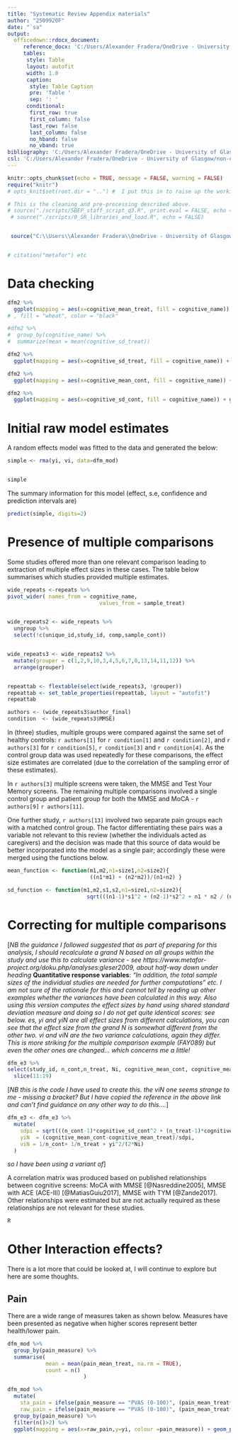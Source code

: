 ```yaml
---
title: "Systematic Review Appendix materials"
author: "2509920F"
date: "`sa"
output: 
  officedown::rdocx_document:
     reference_docx: 'C:/Users/Alexander Fradera/OneDrive - University of Glasgow/DClin/Deliverables/Systematic Review/Writeup/DCLIN_SR_git/SR_Template.docx'
     tables:
      style: Table
      layout: autofit
      width: 1.0
      caption:
       style: Table Caption
       pre: 'Table '
       sep: ': '
      conditional:
       first_row: true
       first_column: false
       last_row: false
       last_column: false
       no_hband: false
       no_vband: true
bibliography: 'C:/Users/Alexander Fradera/OneDrive - University of Glasgow/DClin/Deliverables/Systematic Review/Writeup/DCLIN_SR_git/SR_biblio.bib'
csl: 'C:/Users/Alexander Fradera/OneDrive - University of Glasgow/non-dclin/5_Code/R library/csl/neuropsychology.csl'
---
```


```r
knitr::opts_chunk$set(echo = TRUE, message = FALSE, warning = FALSE)
require("knitr")
# opts_knit$set(root.dir = "..") #  I put this in to raise up the working directory from the reports folder (where the rmd lives) to one level above
```


```r
# This is the cleaning and pre-processing described above.
# source("./scripts/SBEP_staff_script_q3.R", print.eval = FALSE, echo = TRUE, keep.source = TRUE)
 # source("./scripts/0_SR_libraries_and_load.R", echo = FALSE)


 source("C:\\Users\\Alexander Fradera\\OneDrive - University of Glasgow\\DClin\\Deliverables\\Systematic Review\\Writeup\\DCLIN_SR_git\\scripts\\model_making.R", echo = FALSE)


# citation("metafor") etc

```

# Data checking
```r
dfm2 %>%
  ggplot(mapping = aes(x=cognitive_mean_treat, fill = cognitive_name)) + geom_histogram(binwidth = 2, alpha = 0.4)  
# , fill = "wheat", color = "black"
```


```r
#dfm2 %>%
#  group_by(cognitive_name) %>%
#  summarize(mean = mean(cognitive_sd_treat))
```



```r
dfm2 %>%
  ggplot(mapping = aes(x=cognitive_sd_treat, fill = cognitive_name)) + geom_histogram(position = "identity", binwidth = .4, alpha = 0.4) 
```
```r
dfm2 %>%
  ggplot(mapping = aes(x=cognitive_mean_cont, fill = cognitive_name)) + geom_histogram(position = "identity", binwidth = .2, alpha = 0.4)  
```
 
```r
dfm2 %>%
  ggplot(mapping = aes(x=cognitive_sd_cont, fill = cognitive_name)) + geom_histogram(position = "identity", binwidth = .2, alpha = 0.4)  
```




# Initial raw model estimates

A random effects model was fitted to the data and generated the below: 
``` r
simple <- rma(yi, vi, data=dfm_mod)


simple


```

The summary information for this model (effect, s.e, confidence and prediction intervals are) 

```r
predict(simple, digits=2)
```



# Presence of multiple comparisons

Some studies offered more than one relevant comparison leading to extraction of multiple effect sizes in these cases. The table below summarises which studies provided multiple estimates.
``` r



wide_repeats <-repeats %>%
pivot_wider( names_from = cognitive_name,
                             values_from = sample_treat)


wide_repeats2 <- wide_repeats %>%
  ungroup %>%
  select(!c(unique_id,study_id, comp,sample_cont)) 


wide_repeats3 <- wide_repeats2 %>%
  mutate(grouper = c(1,2,9,10,3,4,5,6,7,8,13,14,11,12)) %>%
  arrange(grouper)


repeattab <- flextable(select(wide_repeats3, !grouper))
repeattab <- set_table_properties(repeattab, layout = "autofit")
repeattab

authors <- (wide_repeats3$author_final)
condition  <- (wide_repeats3$MMSE)

```

In (three) studies, multiple groups were compared against the same set of healthy controls: `r authors[1]` for `r condition[1]` and `r condition[2]`, and `r authors[3]` for `r condition[5]`, `r condition[3]` and `r condition[4]`. As the control group data was used repeatedly for these comparisons, the effect size estimates are correlated (due to the correlation of the sampling error of these estimates).

In `r authors[3]` multiple  screens were taken, the  MMSE and Test Your Memory screens. The remaining multiple comparisons involved a single control group and patient group for both the MMSE and MoCA - `r authors[9]` `r authors[11]`.

One further study, `r authors[13]` involved two separate pain groups each with a matched control group. The factor differentiating these pairs was a variable not relevant to this review (whether the individuals acted as caregivers) and the decision was made that this source of data would be better incorporated into the model as a single pair; accordingly these were merged using the functions below.

<!--- In one study results were given separately for one control-treatment group pairing and again for another, with no overlap between participants [@Terassi2021]; as the differences between groups were not material to the review (a care-giver pair and non-care-giver pair) the decision was made to merge together the two control groups and do the same for the two treatment groups. --->


``` r
mean_function <- function(m1,m2,n1=size1,n2=size2){
                          ((n1*m1) + (n2*m2))/(n1+n2) }

sd_function <- function(m1,m2,s1,s2,n1=size1,n2=size2){
                         sqrt(((n1-1)*s1^2 + (n2-1)*s2^2 + n1 * n2 / (n1 + n2) * (m1^2 + m2^2 - 2 * m1 * m2)) / (n1 + n2 -1)) }
```

# Correcting for multiple comparisons

[*NB the guidance I followed suggested that as part of preparing for this analysis, I should recalculate a grand N based on all groups within the study and use this to calculate variance - see https://www.metafor-project.org/doku.php/analyses:gleser2009, about half-way down under heading* **Quantitative response variables**: *"In addition, the total sample sizes of the individual studies are needed for further computations" etc. I am not sure of the rationale for this and cannot tell by reading up other examples whether the variances have been calculated in this way. Also using this version computes the effect sizes by hand using shared standard deviation measure and doing so I do not get quite identical scores: see below. es, yi and yiN are all effect sizes from different calculations, you can see that the effect size from the grand N is somewhat different from the other two. vi and viN are the two variance calculations, again they differ. This is more striking for the multiple comparison example (FAY089) but even the other ones are changed... which concerns me a little!*

```r
dfm_e3 %>%
select(study_id, n_cont,n_treat, Ni, cognitive_mean_cont, cognitive_mean_treat, cognitive_sd_cont, cognitive_sd_treat, sdpi, es,yi, yiN, vi,viN)   %>%
  slice(11:19)

```
[*NB this is the code I have used to create this. the viN one seems strange to me - missing a bracket? But I have copied the reference in the above link and can't find guidance on any other way to do this....*]

```r
dfm_e3 <- dfm_e3 %>%
  mutate(
    sdpi = sqrt(((n_cont-1)*cognitive_sd_cont^2 + (n_treat-1)*cognitive_sd_treat^2) / (n_cont+n_treat-2)),
    yiN  = (cognitive_mean_cont-cognitive_mean_treat)/sdpi,
    viN = 1/n_cont+ 1/n_treat + yi^2/(2*Ni)
  )
```

*so I have been using a variant of*]

A correlation matrix was produced based on published relationships between cognitive screens: MoCA with MMSE [@Nasreddine2005], MMSE with ACE (ACE-III) [@MatiasGuiu2017], MMSE with TYM [@Zande2017]. Other relationships were estimated but are not actually required as these relationships are not relevant for these studies.

```r
R
```



# Other Interaction effects?

There is a lot more that could be looked at, I will continue to explore but here are some thoughts.

## Pain

There are a wide range of measures taken as shown below. Measures have been presented as negative when higher scores represent better health/lower pain.

```r
dfm_mod %>%
  group_by(pain_measure) %>%
  summarise(
            mean = mean(pain_mean_treat, na.rm = TRUE),
            count = n()
                        )
```


``` r
dfm_mod %>%
  mutate(
    sta_pain = ifelse(pain_measure == "PVAS (0-100)", (pain_mean_treat*.1)/(pain_sd_treat*.1), pain_mean_treat/pain_sd_treat),
    raw_pain = ifelse(pain_measure == "PVAS (0-100)", (pain_mean_treat*.1), pain_mean_treat)) %>%
  group_by(pain_measure) %>%
  filter(n()>2) %>%
  ggplot(mapping = aes(x=raw_pain,y=yi, colour =pain_measure)) + geom_point() + stat_smooth(method=lm, se= FALSE)

```






